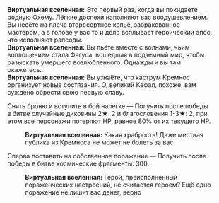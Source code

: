 {{Диалог Начало}}
:'''Виртуальная вселенная:''' Это первый раз, когда вы покидаете родную Охему. Лёгкие доспехи наполняют вас воодушевлением. Вы несёте на плече второсортное копьё, забракованное мастером, а в голове у вас то и дело всплывает героический эпос, что исполняют рапсоды.
:'''Виртуальная вселенная:''' Вы пьёте вместе с волнами, чьим воплощением стала Фагуса, вошедшая в подземный мир, чтобы разыскать умершего возлюбленного. Однажды и вы там окажетесь.
:'''Виртуальная вселенная:''' Вы узнаёте, что каструм Кремнос организует новые состязания. О, великий Кефал, похоже, вам суждено обрести свою первую славу.
:{{Диалог|Звезда}} Снять броню и вступить в бой налегке &mdash; Получить после победы в битве случайные диковины 2★: 2 и благословения 1-3★: 2, при этом все персонажи потеряют НР, равное 80% от их текущего НР.
::'''Виртуальная вселенная:''' Какая храбрость! Даже местная публика из Кремноса не может не болеть за вас.
:{{Диалог|Звезда}} Сперва поставить на собственное поражение &mdash; Получить после победы в битве космические фрагменты: 300.
::'''Виртуальная вселенная:''' Герой, преисполненный пораженческих настроений, не считается героем? Ещё одно поражение не лишит вас денег, верно
{{Диалог Конец}}
